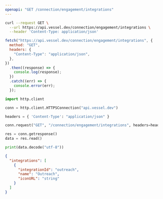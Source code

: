 ```yaml
---
openapi: "GET /connection/engagement/integrations"
---
```


<RequestExample>

```bash Shell / cURL
curl --request GET \
  --url https://api.vessel.dev/connection/engagement/integrations \
  --header 'Content-Type: application/json'
```

```js JavaScript Fetch
fetch("https://api.vessel.dev/connection/engagement/integrations", {
  method: "GET",
  headers: {
    "Content-Type": "application/json",
  },
})
  .then((response) => {
    console.log(response);
  })
  .catch((err) => {
    console.error(err);
  });
```

```python Python
import http.client

conn = http.client.HTTPSConnection("api.vessel.dev")

headers = { 'Content-Type': "application/json" }

conn.request("GET", "/connection/engagement/integrations", headers=headers)

res = conn.getresponse()
data = res.read()

print(data.decode("utf-8"))
```

</RequestExample>

<ResponseExample>

```json Response Example
{
  "integrations": [
    {
      "integrationId": "outreach",
      "name": "Outreach",
      "iconURL": "string"
    }
  ]
}
```

</ResponseExample>
